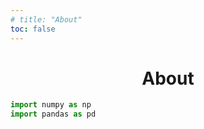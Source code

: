 ```yaml
---
# title: "About"
toc: false
---
```


<h1><center>About</center></h1>

```python
import numpy as np
import pandas as pd
```
